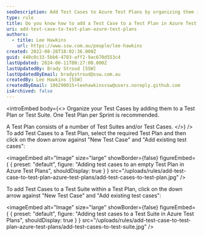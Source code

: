 ```yaml
---
seoDescription: Add Test Cases to Azure Test Plans by organizing them into Test Plans or Suites, creating a plan for each sprint
type: rule
title: Do you know how to add a Test Case to a Test Plan in Azure Test Plans?
uri: add-test-case-to-test-plan-azure-test-plans
authors:
  - title: Lee Hawkins
    url: https://www.ssw.com.au/people/lee-hawkins
created: 2022-08-26T18:02:36.000Z
guid: 448c0c33-5bb6-4703-aff2-9ac670d553c4
lastUpdated: 2024-06-11T00:27:00.000Z
lastUpdatedBy: Brady Stroud [SSW]
lastUpdatedByEmail: bradystroud@ssw.com.au
createdBy: Lee Hawkins [SSW]
createdByEmail: 106290015+leehawkinsssw@users.noreply.github.com
isArchived: false
---
```


<introEmbed
  body={<>
Organize your Test Cases by adding them to a Test Plan or Test Suite.
One Test Plan per Sprint is recommended.

A Test Plan consists of a number of Test Suites and/or Test Cases.
  </>}
/>
To add Test Cases to a Test Plan, select the required Test Plan and then click on the down arrow against "New Test Case" and "Add existing test cases":


<imageEmbed
  alt="Image"
  size="large"
  showBorder={false}
  figureEmbed={ {
    preset: "default",
    figure: "Adding test cases to an empty Test Plan in Azure Test Plans",
    shouldDisplay: true
  } }
  src="/uploads/rules/add-test-case-to-test-plan-azure-test-plans/add-test-cases-to-test-plan.jpg"
/>

To add Test Cases to a Test Suite within a Test Plan, click on the down arrow against "New Test Case" and "Add existing test cases":


<imageEmbed
  alt="Image"
  size="large"
  showBorder={false}
  figureEmbed={ {
    preset: "default",
    figure: "Adding test cases to a Test Suite in Azure Test Plans",
    shouldDisplay: true
  } }
  src="/uploads/rules/add-test-case-to-test-plan-azure-test-plans/add-test-cases-to-test-suite.jpg"
/>
